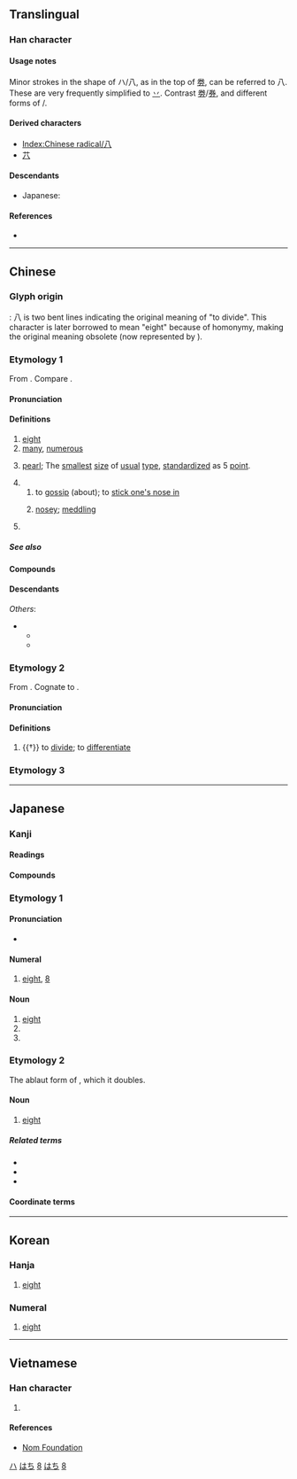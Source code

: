 {{also|入|丷|ハ}}
{{character info/new}}

{{commonscat}}
==Translingual==
{{stroke order|type=animate}}

===Han character===
{{Han char|rn=12|rad=八|as=00|sn=2|four=80000|canj=HO|ids=⿰丿乀(GHT),⿰丿乁(JKV)}}
{{stroke order|stroke=2}}

====Usage notes====
Minor strokes in the shape of ハ/八, as in the top of [[劵]], can be referred to 八. These are very frequently simplified to [[丷]]. Contrast [[劵]]/[[券]], and different forms of {{lang|ja|[[鬲]]}}/{{lang|und|sc=Hans|鬲}}.

====Derived characters====
* [[Index:Chinese radical/八]]
* [[䒔]]

====Descendants====
* Japanese: {{ja-r|ハ}}

====References====
* {{Han ref|kx=0126.260|dkj=01450|dj=0274.130|hdz=10241.030|uh=516B|ud=20843|bh=A44B|bd=42059}}

[[Category:Han characters from which katakana were derived|ハ]]

----

==Chinese==

===Glyph origin===
{{Han etyl}}
{{liushu|ic}}: 八 is two bent lines indicating the original meaning of "to divide". This character is later borrowed to mean "eight" because of homonymy, making the original meaning obsolete (now represented by {{zh-l|*別}}).

===Etymology 1===
{{zh-forms|alt=捌-financial}}
From {{inh|zh|sit-pro|*b-r-gjat ~ b-g-rjat|*b-r-gjat|eight}}. Compare {{cog|bo|བརྒྱད}}.

====Pronunciation====
{{zh-pron
|m=bā
|m_note=bá - a less common tone sandhi variant of 八 when it occurs before a departing-tone character, e.g. {{l|zh|八路}}
|ma=y
|m-s=ba2
|dg=ба1
|c=baat3
|c-t=
|g=
|h=pfs=pat
|j=
|mb=
|md=báik
|mn=zz,kh,tn,tc,yl:peh/xm,qz,tp,lk,sx,km,mg,hc,ph,jj:poeh/pat
|mn_note=peh/poeh - vernacular; pat - literary
|mn-t=boih4
|w=4paq
|x=
|mc=y
|oc=y
|cat=num,n
}}

====Definitions====
{{zh-hanzi}}

# [[eight]]
# [[many]], [[numerous]]
# {{lb|zh|printing}} [[pearl]]; The [[smallest]] [[size]] of [[usual]] [[type]], [[standardize]]d as 5 [[point]].
# {{zh-abbrev|八卦}}
## to [[gossip]] (about); to [[stick one's nose in]]
## {{lb|zh|Cantonese}} [[nosey]]; [[meddling]]
##: {{zh-x|八婆|nosey parker; meddling woman|C}}
# {{surname|lang=zh}}

=====See also=====
{{Chinese-numbers}}

====Compounds====
{{zh-der|八角|八寶菜|八達|八辺形|八道|八丁|八幡|八方|八分|八卦|八荒|八角形|八九不離十|八九分|八苦|八面|八千里路雲和月|八橋|八切|八日|八手|八朔|八月|八重|八州|八字髭|間八|一八|亂七八糟|八一五|八二三砲戰|八仙|八仙桌|八位元|八佰伴|八倍體|八八六|八公山|八公山區|八分之一|八分音符|八十|八十天環遊地球|八卦拳|八卦掌|八卦陣|八哥|八哥兒|八哥狗|八國聯軍|八塊腹肌|八天|八婆|八字|八字形|八字方針|八字步|八字沒一撇|八字眉|八字腳|八字還沒一撇|八字鬍|八字鬍鬚|八宿|八宿縣|八寶|八寶山|八岐大蛇|八帶魚|八年|八度|八廓|八廓街|八德|八德市|八成|八戒|八抬大轎|八旗|八旗制度|八會穴|八月之光|八月份|八極拳|八榮八恥|八正道|八步|八步區|八法拳|八爪魚|八珍湯|八目鰻|八級工|八級風|八美|八股|八萬大藏經|八行書|八角床|八角楓|八角茴香|八角街|八路軍|八進制|八道江|八達嶺|八達通|八邊形|八里|八重奏|八開|八面玲瓏|八面體|八音|八音盒|二八|十八|夾七夾八|橫七豎八|王八|雜七雜八|八嶺山|八十壋|八角嶺|八溝|尺八|八彭|陳八字|八字門|八角金盤|八竿子打不著}}

====Descendants====
{{CJKV||はち|팔|bát}}
''Others'':
* {{desc|bor=1|tai-pro|*peːtᴰ||eight}}
** {{desc|lo|ແປດ}}
** {{desc|th|แปด}}

===Etymology 2===
{{zh-forms}}
From {{inh|zh|sit-pro|*brat ~ prat|*brat|cut apart, cut open}}. Cognate to {{zh-l|別}}.

====Pronunciation====
{{zh-pron
|m=bā
|mc=y
|oc=y
|cat=v
}}

====Definitions====
{{zh-hanzi}}

# {{†}} to [[divide]]; to [[differentiate]]

===Etymology 3===
{{zh-see|捌|v|to know}}

{{zh-cat|Beginning}}

----

==Japanese==
{{cardinalbox|ja|7|8|9|七|九}}

===Kanji===
{{ja-kanji|grade=1|rs=八00}}

====Readings====
{{ja-readings
|goon=はち
|kanon=はつ
|kun=や-, や-つ, やっ-つ, よう-
|nanori=な, は, やち
}}

====Compounds====
{{der3-u|lang=ja
|{{ja-r|一%八|いち%はつ}}:
|{{ja-r|永%字 八%法|えい%じ はっ%ぽう|the [[w:Eight Principles of Yong|Eight Principles of Yong]]}}
|{{ja-r|間%八|かん%ぱち}}:
|{{ja-r|尺%八|しゃく%はち}}:
|{{ja-r|八%橋|やつ%はち}}:
|{{ja-r|八%手|やつ%で}}:
|{{ja-r|八%切|やつ%ぎり}}:
|{{ja-r|八%角%形|はっ%かっ%けい}}: octagon
|{{ja-r|八%掛|はっ%かけ}}:
|{{ja-r|七%転%八%起|しち%てん%はっ%き}}:
|{{ja-r|八%九%分|はっ%く%ぶ}}:
|{{ja-r|四%苦%八%苦|し%く%はっ%く}}:
|{{ja-r|八%苦|はっ%く}}:
|{{ja-r|八%卦|はっ%け}}:
|{{ja-r|八%月|はち%がつ}}: August
|{{ja-r|八%紘|はっ%こう}}:
|{{ja-r|八%荒|はっ%こう}}:
|{{ja-r|八%朔|はっ%さく}}:
|{{ja-r|八%字%髭|はち%じ%ひげ}}:
|{{ja-r|八%州|はっ%しょう}}:
|{{ja-r|八%重|や%え}}:
|{{ja-r|八%丈|はち%じょう}}:
|{{ja-r|八%丈%島|はち%じょう%じま}}:
|{{ja-r|八%達|はっ%たつ}}:
|{{ja-r|八%丁|はっ%しょう}}:
|{{ja-r|八%潮%路|や%しお%じ}}:
|{{ja-r|七%転%八%倒|しち%てん%ばっ%とう}}:
|{{ja-r|八%道|はち%どう}}:
|{{ja-r|八%日|よう%か}}:
|{{ja-r|八%幡|はち%まん}}:
|{{ja-l|八分}}
|{{ja-r|八%辺%形|はち%へん%げい}}: octagon
|{{ja-r|八%宝%菜|はっ%ぽう%さい}}:
|{{ja-r|八%方|はっ%ぽう}}:
|{{ja-r|八%面|はち%めん}}:
}}

===Etymology 1===

====Pronunciation====
* {{audio|Ja-8-hachi.ogg|Audio|lang=ja}}

====Numeral====
{{ja-pos|numeral|はち}}

# [[eight]], [[8]]

====Noun====
{{ja-noun|はち}}

# [[eight]]
# {{short for|八の[[字]]|lang=ja}}
# {{short for|八兵衛|lang=ja}}

===Etymology 2===
The ablaut form of {{m|ja|四||four|tr=yo}}, which it doubles.

====Noun====
{{ja-noun|や}}

# [[eight]]

=====Related terms=====
* {{ja-r|八つ|やつ}}
* {{ja-r|嘘っ八|うそっぱち}}
* {{ja-r|一か八か|いちかばちか}}

====Coordinate terms====
{{japanese number}}

[[Category:Japanese basic words|はち]]
[[Category:Japanese numeral symbols|8]]
[[Category:ja:Eight|はち]]
----

==Korean==

===Hanja===
{{ko-hanja|hangeul=[[팔]], [[배]]|eumhun=여덟}}

# [[eight]]

===Numeral===
{{ko-pos|numeral|hangeul=팔}}

# {{lb|ko|cardinal}} [[eight]]

[[Category:Korean cardinal numbers|8]]

----

==Vietnamese==

===Han character===
{{vi-hantu|[[bát]], [[bắt]]}}

# {{defn|lang=vi|sort=八00}}

====References====
* [http://nomfoundation.org/common/nom_details.php?codepoint=516b Nom Foundation]

[[Category:CJKV radicals| ]]